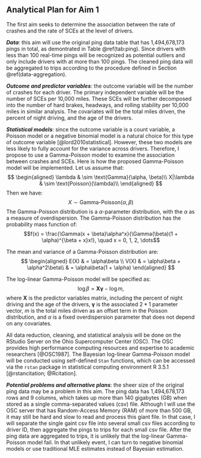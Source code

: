 Analytical Plan for Aim 1
-------------------------

The first aim seeks to determine the association between the rate of crashes and the rate of SCEs at the level of drivers. 

__*Data*__: this aim will use the original ping data table that has 1,494,678,173 pings in total, as demontrated in Table \@ref(tab:ping). Since drivers with less than 100 real-time pings will be recognized as potential outliers and only include  drivers with at more than 100 pings. The cleaned ping data will be aggregated to trips according to the procedure defined in Section \@ref(data-aggregation).

__*Outcome and predictor variables*__: the outcome variable will be the number of crashes for each driver. The primary independent variable will be the number of SCEs per 10,000 miles. These SCEs will be further decomposed into the number of hard brakes, headways, and rolling stability per 10,000 miles in similar analysis. The covariates will be the total miles driven, the percent of night driving, and the age of the drivers.

__*Statistical models*__: since the outcome variable is a count variable, a Poisson model or a negative binomial model is a natural choice for this type of outcome variable [@lord2010statistical]. However, these two models are less likely to fully account for the variance across drivers. Therefore, I propose to use a Gamma-Poisson model to examine the association between crashes and SCEs. Here is how the proposed Gamma-Poisson model will be implemented. Let us assume that:
$$
\begin{aligned}
\lambda & \sim \text{Gamma}(\alpha, \beta)\\
X|\lambda & \sim \text{Poisson}(\lambda)\\
\end{aligned}
$$
Then we have:
$$X \sim \text{Gamma-Poisson}(\alpha, \beta)$$
The Gamma-Poisson distribution is a $\alpha$-parameter distribution, with the $\alpha$ as a measure of overdispersion. The Gamma-Poisson distribution  has the probability mass function of:
$$f(x) = \frac{\Gamma(x + \beta)\alpha^x}{\Gamma(\beta)(1 + \alpha)^{\beta + x}x!}, \quad x = 0, 1, 2, \dots$$

The mean and variance of a Gamma-Poisson distribution are:
$$
\begin{aligned}
E(X) & = \alpha\beta \\
V(X) & = \alpha\beta + \alpha^2\beta\\
     & = \alpha\beta(1 + \alpha)
\end{aligned}
$$

The log-linear Gamma-Poisson model will be specified as:
$$
\log\beta = \mathbf{X\gamma} - \log m,
$$
where $\mathbf{X}$ is the predictor variables matrix, including the percent of night driving and the age of the drivers, $\mathbf{\gamma}$ is the associated $2*1$ parameter vector, $m$ is the total miles driven as an offset term in the Poisson distribution, and $\alpha$ is a fixed overdispersion parameter that does not depend on any covariates.

All data reduction, cleaning, and statistical analysis will be done on the RStudio Server on the Ohio Supercomputer Center (OSC). The OSC provides high performance computing resources and expertise to academic researchers [@OSC1987]. The Bayesian log-linear Gamma-Poisson model will be conducted using self-defined `Stan` functions, which can be accessed via the `rstan` package in statistical computing environment R 3.5.1 [@rstancitation; @Rcitation].

__*Potential problems and alternative plans*__: the sheer size of the original ping data may be a problem in this aim. The ping data has 1,494,678,173 rows and 9 columns, which takes up more than 140 gigabytes (GB) when stored as a single comma-separated values (csv) file. Although I will use the OSC server that has Random-Access Memory (RAM) of more than 500 GB, it may still be hard and slow to read and process this giant file. In that case, I will separate the single gaint csv file into several small csv files according to driver ID, then aggregate the pings to trips for each small csv file. After the ping data are aggregated to trips, it is unlikely that the log-linear Gamma-Poisson model fail. In that unlikely event, I can turn to negative binomial models or use traditional MLE estimates instead of Bayesian estimation.
